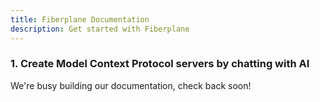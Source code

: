 ```yaml
---
title: Fiberplane Documentation
description: Get started with Fiberplane
---
```


### 1. Create Model Context Protocol servers by chatting with AI

We're busy building our documentation, check back soon!
